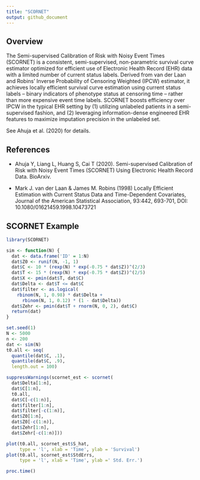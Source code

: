```yaml
---
title: "SCORNET"
output: github_document
---
```


## Overview

The Semi-supervised Calibration of Risk with Noisy Event Times (SCORNET) is a consistent, semi-supervised, non-parametric survival curve estimator optimized for efficient use of Electronic Health Record (EHR) data with a limited number of current status labels. Derived from van der Laan and Robins' Inverse Probability of Censoring Weighted (IPCW) estimator, it achieves locally efficient survival curve estimation using current status labels -- binary indicators of phenotype status at censoring time -- rather than more expensive event time labels. SCORNET boosts efficiency over IPCW in the typical EHR setting by (1) utilizing unlabeled patients in a semi-supervised fashion, and (2) leveraging information-dense engineered EHR features to maximize imputation precision in the unlabeled set.

See Ahuja et al. (2020) for details.


## References

- Ahuja Y, Liang L, Huang S, Cai T (2020). Semi-supervised Calibration of Risk with Noisy Event Times (SCORNET) Using Electronic Health Record Data. BioArxiv.

- Mark J. van der Laan & James M. Robins (1998) Locally Efficient Estimation with Current Status Data and Time-Dependent Covariates, Journal of the American Statistical Association, 93:442, 693-701, DOI: 10.1080/01621459.1998.10473721

## SCORNET Example

```r
library(SCORNET)
```


```r
sim <- function(N) {
  dat <- data.frame('ID' = 1:N)
  dat$Z0 <- runif(N, -1, 1)
  dat$C <- 10 * (rexp(N) * exp(-0.75 * dat$Z))^(2/3)
  dat$T <- 15 * (rexp(N) * exp(-0.75 * dat$Z))^(2/5)
  dat$X <- pmin(dat$T, dat$C)
  dat$Delta <- dat$T <= dat$C
  dat$filter <- as.logical(
    rbinom(N, 1, 0.98) * dat$Delta + 
      rbinom(N, 1, 0.12) * (1 - dat$Delta))
  dat$Zehr <- pmin(dat$T + rnorm(N, 0, 2), dat$C)
  return(dat)
}
```

```r
set.seed(1)
N <- 5000
n <- 200
dat <- sim(N)
t0.all <- seq(
  quantile(dat$C, .1),
  quantile(dat$C, .9),
  length.out = 100)
```

```r
suppressWarnings(scornet_est <- scornet(
  dat$Delta[1:n],
  dat$C[1:n],
  t0.all,
  dat$C[-c(1:n)],
  dat$filter[1:n],
  dat$filter[-c(1:n)],
  dat$Z0[1:n],
  dat$Z0[-c(1:n)],
  dat$Zehr[1:n],
  dat$Zehr[-c(1:n)]))
```

```r
plot(t0.all, scornet_est$S_hat, 
     type = 'l', xlab = 'Time', ylab = 'Survival')
plot(t0.all, scornet_est$StdErrs, 
     type = 'l', xlab = 'Time', ylab =' Std. Err.')
```

```r
proc.time()
```
